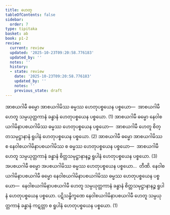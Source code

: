 ```yaml
---
title: ဟေတု
tableOfContents: false
sidebar:
  order: 7
type: tipitaka
basket: ab
book: p1-2
review:
  current: review
  updated: '2025-10-23T09:20:58.776183'
  updated_by: ''
  notes: ''
  history:
  - state: review
    date: '2025-10-23T09:20:58.776183'
    updated_by: ''
    notes: ''
    previous_state: draft
---
```



<ReviewStatus review={frontmatter.review} showDetails={true} />

<HypothesisAnnotation frontmatter={frontmatter} />

<DynamicBreadcrumb />

<Division number="45" book="p1-2" e="ch" v="37" p="258">

<Paragraph number="1560" book="p1-2">
အာစယဂါမီ ဓမ္မော အာစယဂါမိဿ ဓမ္မဿ ဟေတုပစ္စယေန ပစ္စယော—  အာစယဂါမီ ဟေတူ သမ္ပယုတ္တကာနံ ခန္ဓာနံ ဟေတုပစ္စယေန ပစ္စယော. (1)
</Paragraph>

<Paragraph number="1561" book="p1-2">
အာစယဂါမီ ဓမ္မော နေဝါစယဂါမိနာပစယဂါမိဿ ဓမ္မဿ ဟေတုပစ္စယေန ပစ္စယော—  အာစယဂါမီ ဟေတူ စိတ္တသမုဋ္ဌာနာနံ ရူပါနံ ဟေတုပစ္စယေန ပစ္စယော. (2)
</Paragraph>

<Paragraph number="1562" book="p1-2">
အာစယဂါမီ ဓမ္မော အာစယဂါမိဿ စ နေဝါစယဂါမိနာပစယဂါမိဿ စ ဓမ္မဿ ဟေတုပစ္စယေန ပစ္စယော—  အာစယဂါမီ ဟေတူ သမ္ပယုတ္တကာနံ ခန္ဓာနံ စိတ္တသမုဋ္ဌာနာနဉ္စ ရူပါနံ ဟေတုပစ္စယေန ပစ္စယော. (3)
</Paragraph>

<Paragraph number="1563" book="p1-2">
အပစယဂါမီ ဓမ္မော အပစယဂါမိဿ ဓမ္မဿ ဟေတုပစ္စယေန ပစ္စယော…  တီဏိ.
</Paragraph>

<Paragraph number="1564" book="p1-2">
နေဝါစယဂါမိနာပစယဂါမီ ဓမ္မော နေဝါစယဂါမိနာပစယဂါမိဿ ဓမ္မဿ ဟေတုပစ္စယေန ပစ္စယော—  နေဝါစယဂါမိနာပစယဂါမီ ဟေတူ သမ္ပယုတ္တကာနံ ခန္ဓာနံ စိတ္တသမုဋ္ဌာနာနဉ္စ ရူပါနံ ဟေတုပစ္စယေန ပစ္စယော. ပဋိသန္ဓိက္ခဏေ နေဝါစယဂါမိနာပစယဂါမီ ဟေတူ သမ္ပယုတ္တကာနံ ခန္ဓာနံ ကဋတ္တာ စ ရူပါနံ ဟေတုပစ္စယေန ပစ္စယော. (1)
</Paragraph>
</Division>